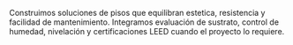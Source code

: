 ﻿---
slug: pisos
nombre: Pisos especializados
resumen: Portafolio de superficies vinilicas, porcelanatos y maderas técnicas adaptadas a cada sector.
beneficios:
  - Amplia variedad de acabados y resistencias segun el uso.
  - Instalación certificada con control de humedad y nivelación laser.
  - Programas de mantenimiento y reposición rapida.
specs:
  - key: Garantía
    value: Hasta 10 años segun fabricante.
  - key: Espesor
    value: 2 mm - 15 mm segun aplicación.
  - key: Resistencia
    value: Transito comercial e industrial.
aplicaciones:
  - Oficinas corporativas
  - Retail y cines
  - Clinicas y laboratorios
  - Plantas industriales
  - Proyectos residenciales premium
descargas:
  - label: Catalogo general de pisos
    href: /descargas/CATALOGO-SG-2025.pdf
imagenes:
  - src: /images/familias/pisos-1.jpg
    alt: Piso vinilico instalado en lobby corporativo
---

Construimos soluciones de pisos que equilibran estetica, resistencia y facilidad de mantenimiento. Integramos evaluación de sustrato, control de humedad, nivelación y certificaciones LEED cuando el proyecto lo requiere.

